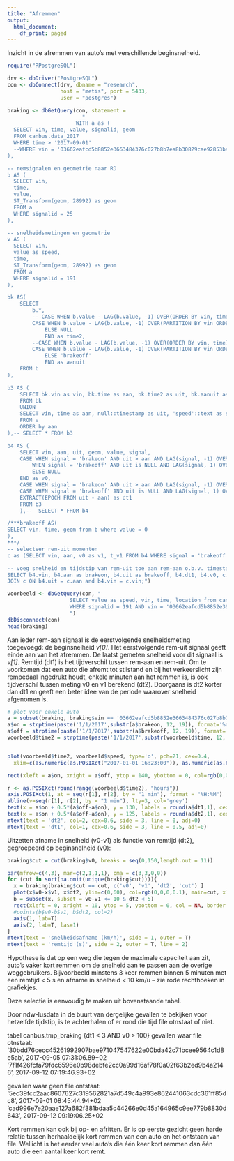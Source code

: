 ```yaml
---
title: "Afremmen"
output:
  html_document:
    df_print: paged
---
```



Inzicht in de afremmen van auto's met verschillende beginsnelheid. 

```r
require("RPostgreSQL")

drv <- dbDriver("PostgreSQL")
con <- dbConnect(drv, dbname = "research",
                 host = "metis", port = 5433,
                 user = "postgres")

braking <- dbGetQuery(con, statement = 
                        "
                      WITH a as (
  SELECT vin, time, value, signalid, geom
  FROM canbus.data_2017 
  WHERE time > '2017-09-01' 
  --WHERE vin = '03662eafcd5b8852e3663484376c027b8b7ea8b30829cae92853ba97d5d63682' 
),

-- remsignalen en geometrie naar RD
b AS (
  SELECT vin, 
  time,
  value, 
  ST_Transform(geom, 28992) as geom
  FROM a
  WHERE signalid = 25
),

-- snelheidsmetingen en geometrie
v AS (
  SELECT vin, 
  value as speed, 
  time,
  ST_Transform(geom, 28992) as geom
  FROM a
  WHERE signalid = 191
),

bk AS(
	SELECT 
		b.*, 
		-- CASE WHEN b.value - LAG(b.value, -1) OVER(ORDER BY vin, time) = 1 AND b.vin = LAG(b.vin, -1) OVER(ORDER BY vin, time) THEN LAG(b.time, -1) OVER(ORDER BY vin, time)
        CASE WHEN b.value - LAG(b.value, -1) OVER(PARTITION BY vin ORDER BY vin, time) = 1 THEN LAG(b.time, -1) OVER(PARTITION BY vin ORDER BY time)
			ELSE NULL
			END as time2,
		--CASE WHEN b.value - LAG(b.value, -1) OVER(ORDER BY vin, time) = 1 AND b.vin = LAG(b.vin, -1) OVER(ORDER BY vin, time) THEN 'brakeon'
        CASE WHEN b.value - LAG(b.value, -1) OVER(PARTITION BY vin ORDER BY time) = 1 THEN 'brakeon'
			ELSE 'brakeoff'
			END as aanuit
	FROM b
),

b3 AS (
	SELECT bk.vin as vin, bk.time as aan, bk.time2 as uit, bk.aanuit as signal, geom, null::integer as value --, 'brake'::text as signal
	FROM bk
	UNION 
	SELECT vin, time as aan, null::timestamp as uit, 'speed'::text as signal, geom, speed as value 
	FROM v
	ORDER by aan
),-- SELECT * FROM b3

b4 AS (
	SELECT vin, aan, uit, geom, value, signal, 
	CASE WHEN signal = 'brakeon' AND uit > aan AND LAG(signal, -1) OVER (PARTITION BY vin ORDER BY aan) = 'speed' THEN LAG(value, -1) OVER(PARTITION BY vin ORDER BY aan)
		WHEN signal = 'brakeoff' AND uit is NULL AND LAG(signal, 1) OVER (PARTITION BY vin ORDER BY aan) = 'speed' THEN LAG(value, 1) OVER(PARTITION BY vin ORDER BY aan)
		ELSE NULL
	END as v0,
	CASE WHEN signal = 'brakeon' AND uit > aan AND LAG(signal, -1) OVER (PARTITION BY vin ORDER BY aan) = 'speed' THEN LAG(aan, -1) OVER(PARTITION BY vin ORDER BY aan) ELSE NULL END as t_v0,
	CASE WHEN signal = 'brakeoff' AND uit is NULL AND LAG(signal, 1) OVER (PARTITION BY vin ORDER BY aan) = 'speed' THEN LAG(aan, 1) OVER(PARTITION BY vin ORDER BY aan) ELSE NULL END as t_v1,
	EXTRACT(EPOCH FROM uit - aan) as dt1
	FROM b3
	),--  SELECT * FROM b4

/***brakeoff AS(
SELECT vin, time, geom from b where value = 0
),
***/
-- selecteer rem-uit momenten
c as (SELECT vin, aan, v0 as v1, t_v1 FROM b4 WHERE signal = 'brakeoff')

-- voeg snelheid en tijdstip van rem-uit toe aan rem-aan o.b.v. timestamp
SELECT b4.vin, b4.aan as brakeon, b4.uit as brakeoff, b4.dt1, b4.v0, c.v1, b4.geom, b4.t_v0, c.t_v1,  EXTRACT(EPOCH FROM c.t_v1 - b4.t_v0) as dt2 FROM b4
JOIN c ON b4.uit = c.aan and b4.vin = c.vin;")

voorbeeld <- dbGetQuery(con, "
                    SELECT value as speed, vin, time, location from canbus.data_2017
                    WHERE signalid = 191 AND vin = '03662eafcd5b8852e3663484376c027b8b7ea8b30829cae92853ba97d5d63682'
                    ")
dbDisconnect(con)
head(braking)

```

Aan ieder rem-aan signaal is de eerstvolgende snelheidsmeting  toegevoegd: de beginsnelheid _v[0]_.
Het eerstvolgende rem-uit signaal geeft einde aan van het afremmen. De laatst gemeten snelheid voor dit signaal is _v[1]_. Remtijd (dt1) is het tijdverschil tussen rem-aan en rem-uit. Om te voorkomen dat een auto die afremt tot stilstand en bij het verkeerslicht zijn rempedaal ingedrukt houdt, enkele minuten aan het remmen is, is ook tijdverschil tussen meting v0 en v1 berekend (dt2). Doorgaans is dt2 korter dan dt1 en geeft een beter idee van de periode waarover snelheid afgenomen is.

```r
# plot voor enkele auto
a = subset(braking, braking$vin == '03662eafcd5b8852e3663484376c027b8b7ea8b30829cae92853ba97d5d63682')
a$on = strptime(paste('1/1/2017',substr(a$brakeon, 12, 19)), format='%d/%m/%Y %H:%M:%S')
a$off = strptime(paste('1/1/2017',substr(a$brakeoff, 12, 19)), format='%d/%m/%Y %H:%M:%S')
voorbeeld$time2 = strptime(paste('1/1/2017',substr(voorbeeld$time, 12, 19)), format='%d/%m/%Y %H:%M:%S')


plot(voorbeeld$time2, voorbeeld$speed, type='o', pch=21, cex=0.4,
  xlim=c(as.numeric(as.POSIXct("2017-01-01 16:23:00")), as.numeric(as.POSIXct("2017-01-01 16:27:00"))), xaxt='n')

rect(xleft = a$on, xright = a$off, ytop = 140, ybottom = 0, col=rgb(0,0,0,0.2), border = NA)

r <- as.POSIXct(round(range(voorbeeld$time2), "hours"))
axis.POSIXct(1, at = seq(r[1], r[2], by = "1 min"), format = "%H:%M")
abline(v=seq(r[1], r[2], by = "1 min"), lty=3, col='grey')
text(x = a$on + 0.5*(a$off-a$on), y = 130, labels = round(a$dt1,1), cex=0.6, pos=3)
text(x = a$on + 0.5*(a$off-a$on), y = 125, labels = round(a$dt2,1), cex=0.6, pos=3, col=2)
mtext(text = 'dt2', col=2, cex=0.6, side = 3, line = 0, adj=0)
mtext(text = 'dt1', col=1, cex=0.6, side = 3, line = 0.5, adj=0)
```

Uitzetten afname in snelheid (v0-v1) als functie van remtijd (dt2), gegroepeerd op beginsnelheid (v0):

```r
braking$cut = cut(braking$v0, breaks = seq(0,150,length.out = 11))

par(mfrow=c(4,3), mar=c(2,1,1,1), oma = c(3,3,0,0))
for (cut in sort(na.omit(unique(braking$cut)))){
  x = braking[braking$cut == cut, c('v0', 'v1', 'dt2', 'cut') ]
  plot(x$v0-x$v1, x$dt2, ylim=c(0,60), col=rgb(0,0,0,0.1), main=cut, xlim=c(0,150), xaxt='n', yaxt='n')
  b = subset(x, subset = v0-v1 <= 10 & dt2 < 5)
  rect(xleft = 0, xright = 10, ytop = 5, ybottom = 0, col = NA, border = 2)
  #points(b$v0-b$v1, b$dt2, col=2)
  axis(1, lab=T)
  axis(2, lab=T, las=1)
}
mtext(text = 'snelheidsafname (km/h)', side = 1, outer = T)
mtext(text = 'remtijd (s)', side = 2, outer = T, line = 2)

```

Hypothese is dat op een weg die tegen de maximale capaciteit aan zit, auto's vaker kort remmen om de snelheid aan te passen aan de overige weggebruikers. Bijvoorbeeld minstens 3 keer remmen binnen 5 minuten met een remtijd < 5 s en afname in snelheid < 10 km/u -- zie rode rechthoeken in grafiekjes.

Deze selectie is eenvoudig te maken uit bovenstaande tabel.

Door ndw-lusdata in de buurt van dergelijke gevallen te bekijken voor hetzelfde tijdstip, is te achterhalen of er rond die tijd file otnstaat of niet. 

tabel canbus.tmp_braking {dt1 < 3 AND v0 > 100}
gevallen waar file otnstaat:
'30bdd76cecc45261992907bae971047547622e00bda42c71bcee9564c1d8e5ab', 2017-09-05 07:31:06.89+02
'7f1f426fcfa79fdc6596e0b98debfe2cc0a99d16af78f0a02f63b2ed9b4a2146', 2017-09-12 07:19:46.93+02

gevallen waar geen file ontstaat:
'5ec39fcc2aac8607627c319562821a7d549c4a993e862441063cdc361ff85dc8', 2017-09-01 08:45:44.94+02
'cad996e7e20aae127a682f381bdaa5c44266e0d45a164965c9ee779b8830d643', 2017-09-12 09:19:06.25+02

Kort remmen kan ook bij op- en afritten. Er is op eerste gezicht geen harde relatie tussen herhaaldelijk kort remmen van een auto en het ontstaan van file. Wellicht is het eerder veel auto's die één keer kort remmen dan één auto die een aantal keer kort remt. 


